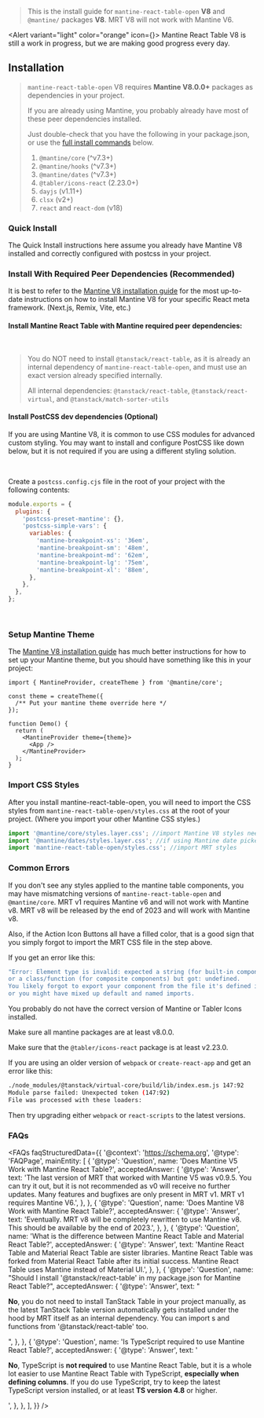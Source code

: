 
<Head>
  <title>{'Installation - Mantine React Table Open Docs V8'}</title>
  <meta name="description" content="How to install Mantine React Table" />
</Head>

> This is the install guide for `mantine-react-table-open` **V8** and `@mantine/` packages **V8**. MRT V8 will not work with Mantine V6.

<Alert variant="light" color="orange" icon={<IconInfoCircle />}>
  Mantine React Table V8 is still a work in progress, but we are making good
  progress every day.
</Alert>

## Installation

> `mantine-react-table-open` V8 requires **Mantine V8.0.0+** packages as dependencies in your project.
>
> If you are already using Mantine, you probably already have most of these peer dependencies installed.
>
> Just double-check that you have the following in your package.json, or use the [full install commands](<#install-with-required-peer-dependencies-(recommended)>) below.
>
> 1.  `@mantine/core` (^v7.3+)
> 2.  `@mantine/hooks` (^v7.3+)
> 3.  `@mantine/dates` (^v7.3+)
> 4.  `@tabler/icons-react` (2.23.0+)
> 5.  `dayjs` (v1.11+)
> 6.  `clsx` (v2+)
> 7.  `react` and `react-dom` (v18)

### Quick Install

The Quick Install instructions here assume you already have Mantine V8 installed and correctly configured with postcss in your project.

<InstallCommand packagesString="mantine-react-table-open@beta" />

### Install With Required Peer Dependencies (Recommended)

It is best to refer to the [Mantine V8 installation guide](https://mantine.dev/getting-started/) for the most up-to-date instructions on how to install Mantine V8 for your specific React meta framework. (Next.js, Remix, Vite, etc.)

#### Install Mantine React Table with Mantine required peer dependencies:

<InstallCommand />
<br />

> You do NOT need to install `@tanstack/react-table`, as it is already an internal dependency of `mantine-react-table-open`, and must use an exact version already specified internally.
>
> All internal dependencies: `@tanstack/react-table`, `@tanstack/react-virtual`, and `@tanstack/match-sorter-utils`

#### Install PostCSS dev dependencies (Optional)

If you are using Mantine V8, it is common to use CSS modules for advanced custom styling. You may want to install and configure PostCSS like down below, but it is not required if you are using a different styling solution.

<InstallCommand packagesString="-D postcss postcss-preset-mantine postcss-simple-vars" />
<br />

Create a `postcss.config.cjs` file in the root of your project with the following contents:

```js
module.exports = {
  plugins: {
    'postcss-preset-mantine': {},
    'postcss-simple-vars': {
      variables: {
        'mantine-breakpoint-xs': '36em',
        'mantine-breakpoint-sm': '48em',
        'mantine-breakpoint-md': '62em',
        'mantine-breakpoint-lg': '75em',
        'mantine-breakpoint-xl': '88em',
      },
    },
  },
};
```

<br />

### Setup Mantine Theme

The [Mantine V8 installation guide](https://mantine.dev/getting-started/) has much better instructions for how to set up your Mantine theme, but you should have something like this in your project:

```tsx
import { MantineProvider, createTheme } from '@mantine/core';

const theme = createTheme({
  /** Put your mantine theme override here */
});

function Demo() {
  return (
    <MantineProvider theme={theme}>
      <App />
    </MantineProvider>
  );
}
```

### Import CSS Styles

After you install mantine-react-table-open, you will need to import the CSS styles from `mantine-react-table-open/styles.css` at the root of your project. (Where you import your other Mantine CSS styles.)

```js
import '@mantine/core/styles.layer.css'; //import Mantine V8 styles needed by MRT
import '@mantine/dates/styles.layer.css'; //if using Mantine date picker features
import 'mantine-react-table-open/styles.css'; //import MRT styles
```

### Common Errors

If you don't see any styles applied to the mantine table components, you may have mismatching versions of `mantine-react-table-open` and `@mantine/core`. MRT v1 requires Mantine v6 and will not work with Mantine v8. MRT v8 will be released by the end of 2023 and will work with Mantine v8.

Also, if the Action Icon Buttons all have a filled color, that is a good sign that you simply forgot to import the MRT CSS file in the step above.

If you get an error like this:

```bash
"Error: Element type is invalid: expected a string (for built-in components)
or a class/function (for composite components) but got: undefined.
You likely forgot to export your component from the file it's defined in,
or you might have mixed up default and named imports.
```

You probably do not have the correct version of Mantine or Tabler Icons installed.

Make sure all mantine packages are at least v8.0.0.

Make sure that the `@tabler/icons-react` package is at least v2.23.0.

If you are using an older version of `webpack` or `create-react-app` and get an error like this:

```bash
./node_modules/@tanstack/virtual-core/build/lib/index.esm.js 147:92
Module parse failed: Unexpected token (147:92)
File was processed with these loaders:
```

Then try upgrading either `webpack` or `react-scripts` to the latest versions.

### FAQs

<FAQs
  faqStructuredData={{
    '@context': 'https://schema.org',
    '@type': 'FAQPage',
    mainEntity: [
      {
        '@type': 'Question',
        name: 'Does Mantine V5 Work with Mantine React Table?',
        acceptedAnswer: {
          '@type': 'Answer',
          text: 'The last version of MRT that worked with Mantine V5 was v0.9.5. You can try it out, but it is not recommended as v0 will receive no further updates. Many features and bugfixes are only present in MRT v1. MRT v1 requires Mantine V6.',
        },
      },
      {
        '@type': 'Question',
        name: 'Does Mantine V8 Work with Mantine React Table?',
        acceptedAnswer: {
          '@type': 'Answer',
          text: 'Eventually. MRT v8 will be completely rewritten to use Mantine v8. This should be available by the end of 2023.',
        },
      },
      {
        '@type': 'Question',
        name: 'What is the difference between Mantine React Table and Material React Table?',
        acceptedAnswer: {
          '@type': 'Answer',
          text: 'Mantine React Table and Material React Table are sister libraries. Mantine React Table was forked from Material React Table after its initial success. Mantine React Table uses Mantine instead of Material UI.',
        },
      },
      {
        '@type': 'Question',
        name: "Should I install '@tanstack/react-table' in my package.json for Mantine React Table?",
        acceptedAnswer: {
          '@type': 'Answer',
          text: "<p><b>No</b>, you do not need to install TanStack Table in your project manually, as the latest TanStack Table version automatically gets installed under the hood by MRT itself as an internal dependency. You can import s and functions from '@tanstack/react-table' too.</p>",
        },
      },
      {
        '@type': 'Question',
        name: 'Is TypeScript required to use Mantine React Table?',
        acceptedAnswer: {
          '@type': 'Answer',
          text: '<p><b>No</b>, TypeScript is <b>not required</b> to use Mantine React Table, but it is a whole lot easier to use Mantine React Table with TypeScript, <b>especially when defining columns</b>. If you do use TypeScript, try to keep the latest TypeScript version installed, or at least <b>TS version 4.8</b> or higher.</p>',
        },
      },
    ],
  }}
/>
